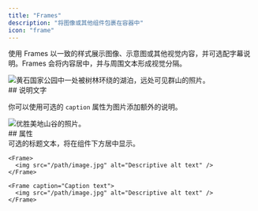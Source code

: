 ```yaml
---
title: "Frames"
description: "将图像或其他组件包裹在容器中"
icon: "frame"
---
```


使用 Frames 以一致的样式展示图像、示意图或其他视觉内容，并可选配字幕说明。Frames 会将内容居中，并与周围文本形成视觉分隔。

<Frame>
  <img src="https://mintlify-assets.b-cdn.net/yellowstone.jpeg" alt="黄石国家公园中一处被树林环绕的湖泊，远处可见群山的照片。" />
</Frame>

<div id="captions">
  ## 说明文字
</div>

你可以使用可选的 `caption` 属性为图片添加额外的说明。

<Frame caption="优胜美地国家公园每年接待超过 350 万名游客">
  <img src="https://mintlify-assets.b-cdn.net/yosemite.jpg" alt="优胜美地山谷的照片。" />
</Frame>

<div id="properties">
  ## 属性
</div>

<ResponseField name="caption" type="string">
  可选的标题文本，将在组件下方居中显示。
</ResponseField>

<CodeGroup>

```mdx Frame
<Frame>
  <img src="/path/image.jpg" alt="Descriptive alt text" />
</Frame>
```

```mdx Frame with a caption
<Frame caption="Caption text">
  <img src="/path/image.jpg" alt="Descriptive alt text" />
</Frame>
```
</CodeGroup>